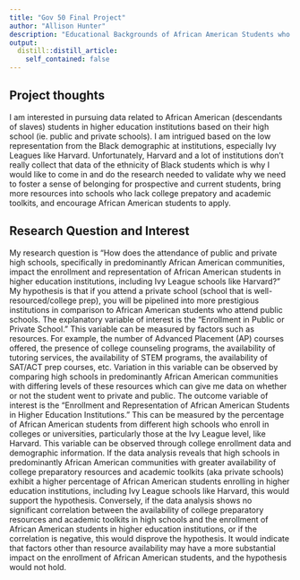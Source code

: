 ```yaml
---
title: "Gov 50 Final Project"
author: "Allison Hunter"
description: "Educational Backgrounds of African American Students who Pursue Higher Educational Institutions in the US"
output:
  distill::distill_article:
    self_contained: false
---
```




## Project thoughts

I am interested in pursuing data related to African American (descendants of slaves) students in higher education institutions based on their high school (ie. public and private schools). I am intrigued based on the low representation from the Black demographic at institutions, especially Ivy Leagues like Harvard. Unfortunately, Harvard and a lot of institutions don't really collect that data of the ethnicity of Black students which is why I would like to come in and do the research needed to validate why we need to foster a sense of belonging for prospective and current students, bring more resources into schools who lack college prepatory and academic toolkits, and encourage African American students to apply.

## Research Question and Interest

My research question is "How does the attendance of public and private high schools, specifically in predominantly African American communities, impact the enrollment and representation of African American students in higher education institutions, including Ivy League schools like Harvard?" My hypothesis is that if you attend a private school (school that is well-resourced/college prep), you will be pipelined into more prestigious institutions in comparison to African American students who attend public schools. The explanatory variable of interest is the "Enrollment in Public or Private School." This variable can be measured by factors such as resources. For example, the number of Advanced Placement (AP) courses offered, the presence of college counseling programs, the availability of tutoring services, the availability of STEM programs, the availability of SAT/ACT prep courses, etc. Variation in this variable can be observed by comparing high schools in predominantly African American communities with differing levels of these resources which can give me data on whether or not the student went to private and public. The outcome variable of interest is the "Enrollment and Representation of African American Students in Higher Education Institutions." This can be measured by the percentage of African American students from different high schools who enroll in colleges or universities, particularly those at the Ivy League level, like Harvard. This variable can be observed through college enrollment data and demographic information. If the data analysis reveals that high schools in predominantly African American communities with greater availability of college preparatory resources and academic toolkits (aka private schools) exhibit a higher percentage of African American students enrolling in higher education institutions, including Ivy League schools like Harvard, this would support the hypothesis. Conversely, if the data analysis shows no significant correlation between the availability of college preparatory resources and academic toolkits in high schools and the enrollment of African American students in higher education institutions, or if the correlation is negative, this would disprove the hypothesis. It would indicate that factors other than resource availability may have a more substantial impact on the enrollment of African American students, and the hypothesis would not hold.







